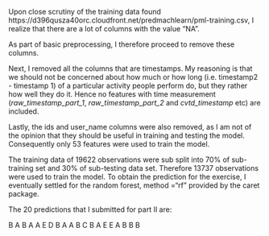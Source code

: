 
Upon close scrutiny of the training data found https://d396qusza40orc.cloudfront.net/predmachlearn/pml-training.csv, 
I realize that there are a lot of columns with the value "NA".  

As part of basic preprocessing, I therefore proceed to remove these columns.  

Next, I removed all the columns that are timestamps.  My reasoning is that we should not be concerned about how much or how long (i.e. timestamp2 - timestamp 1) of a particular activity people perform do, but they rather how well they do it. Hence no features with time measurement (*raw_timestamp_part_1*, *raw_timestamp_part_2* and *cvtd_timestamp* etc) are included.  

Lastly, the ids and user_name columns were also removed, as I am not of the opinion that they should be useful in training and testing the model.  Consequently only 53 features were used to train the model.

The training data of 19622 observations were sub split into 70% of sub-training set and 30% of sub-testing data set.  Therefore 13737 observations were used to train the model.
To obtain the prediction for the exercise, I eventually settled for the random forest, method ="rf" provided by the caret package.

The 20 predictions that I submitted for part II are:

B A B A A E D B A A B C B A E E A B B B


